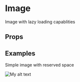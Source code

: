 
<Meta title="Components/Image" component={Image} />

# Image

Image with lazy loading capablities

## Props

<Props of={Image} />

## Examples

Simple image with reserved space

<Preview>
    <Story name="Default">
        <ThemeProvider>
            <Image
                src="https://github.com/mintuz.png"
                alt="My alt text"
                loading="lazy"
                aspect="1 / 1"
            />
        </ThemeProvider>
    </Story>
</Preview>
